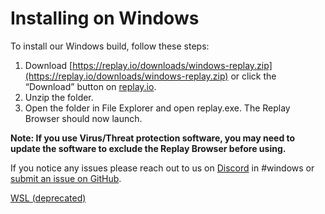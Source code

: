 # Installing on Windows

To install our Windows build, follow these steps:

1. Download [https://replay.io/downloads/windows-replay.zip](https://replay.io/downloads/windows-replay.zip) or click the “Download” button on [replay.io](https://replay.io).
2. Unzip the folder.
3. Open the folder in File Explorer and open replay.exe. The Replay Browser should now launch.

**Note: If you use Virus/Threat protection software, you may need to update the software to exclude the Replay Browser before using.**

If you notice any issues please reach out to us on [Discord](http://replay.io/discord) in #windows or [submit an issue on GitHub](https://github.com/replayio/gecko-dev/issues).

[WSL (deprecated)](/getting-started/bug-reports/installing-the-replay-browser/installing-on-windows/wsl-deprecated)